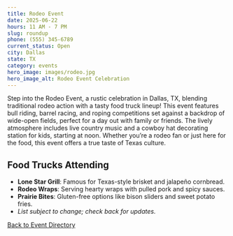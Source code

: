 ```yaml
---
title: Rodeo Event
date: 2025-06-22
hours: 11 AM - 7 PM
slug: roundup
phone: (555) 345-6789
current_status: Open
city: Dallas
state: TX
category: events
hero_image: images/rodeo.jpg
hero_image_alt: Rodeo Event Celebration
---
```


Step into the Rodeo Event, a rustic celebration in Dallas, TX, blending traditional rodeo action with a tasty food truck lineup! This event features bull riding, barrel racing, and roping competitions set against a backdrop of wide-open fields, perfect for a day out with family or friends. The lively atmosphere includes live country music and a cowboy hat decorating station for kids, starting at noon. Whether you’re a rodeo fan or just here for the food, this event offers a true taste of Texas culture.

## Food Trucks Attending
- **Lone Star Grill**: Famous for Texas-style brisket and jalapeño cornbread.
- **Rodeo Wraps**: Serving hearty wraps with pulled pork and spicy sauces.
- **Prairie Bites**: Gluten-free options like bison sliders and sweet potato fries.
- *List subject to change; check back for updates.*

<a href="/events" className="btn btn-primary mt-3">Back to Event Directory</a>
